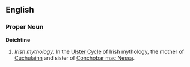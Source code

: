 {{Wikipedia}}
==English==

===Proper Noun===
'''Deichtine'''

#''Irish mythology.'' In the [[Ulster Cycle]] of Irish mythology, the mother of [[Cúchulainn]] and sister of [[Conchobar mac Nessa]].